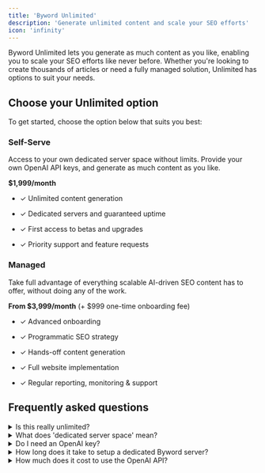 ```yaml
---
title: 'Byword Unlimited'
description: 'Generate unlimited content and scale your SEO efforts'
icon: 'infinity'
---
```


Byword Unlimited lets you generate as much content as you like, enabling you to scale your SEO efforts like never before. Whether you're looking to create thousands of articles or need a fully managed solution, Unlimited has options to suit your needs.

## Choose your Unlimited option

To get started, choose the option below that suits you best:

### Self-Serve

Access to your own dedicated server space without limits. Provide your own OpenAI API keys, and generate as much content as you like.

**$1,999/month**

* ✓ Unlimited content generation

* ✓ Dedicated servers and guaranteed uptime

* ✓ First access to betas and upgrades

* ✓ Priority support and feature requests

### Managed

Take full advantage of everything scalable AI-driven SEO content has to offer, without doing any of the work.

**From $3,999/month** (+ $999 one-time onboarding fee)

* ✓ Advanced onboarding

* ✓ Programmatic SEO strategy

* ✓ Hands-off content generation

* ✓ Full website implementation

* ✓ Regular reporting, monitoring & support

## Frequently asked questions

<details>
  <summary>Is this really unlimited?</summary>

  Yes! There are no limits imposed on Unlimited accounts.

  There is a soft limit in the sense that a dedicated Byword server is able to process a finite number of articles in a given time period, but this number is over 100,000 articles per month. If you think you might exceed this, please email mack@byword.ai.
</details>

<details>
  <summary>What does 'dedicated server space' mean?</summary>

  When you use Byword on a regular account, you're running on the core Byword architecture. You share processing and writing power with all other users who are on Byword at any given point in time.

  Dedicated server space splits you off from everyone else, and gives you your own compute power dedicated to your articles, and your articles only. This means reliable, fast article generation times, letting you produce huge amounts of content in even a single hour.
</details>

<details>
  <summary>Do I need an OpenAI key?</summary>

  You will need an OpenAI key to setup a self-serve Unlimited account.

  This is very easy to get though; it should only take a few minutes, and we have a guide to help walk you through the steps.

  You also have the option of adding a replicate.com key for image generation, though this is optional.
</details>

<details>
  <summary>How long does it take to setup a dedicated Byword server?</summary>

  There is a small amount of manual work involved in spinning up a dedicated Byword server for self-serve users. We'll always have this completed within a business day of signup (usually much sooner though), and email you as soon as your account is ready.
</details>

<details>
  <summary>How much does it cost to use the OpenAI API?</summary>

  In the process of creating an OpenAI API key, you'll be asked to enter billing details on the OpenAI site. Your card will be charged a small amount by OpenAI to cover the GPU costs of each article.

  These can vary with your specific article settings, but are typically in the range of $0.025 to $0.10 per article.

  If you're cost conscious, you can disable Internal Linking, and opt not to use images in any Programmatic content you create. Adhering to both of these should bring the cost per article safely below $0.05.
</details>